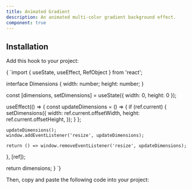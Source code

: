 ```yaml
---
title: Animated Gradient
description: An animated multi-color gradient background effect.
component: true
---
```


<ComponentPreview name="animated-gradient-demo" />

## Installation

<Steps>

<Step>Add this hook to your project:</Step>

<CodeBlockWrapper language="typescript">
{
`import { useState, useEffect, RefObject } from 'react';

interface Dimensions {
  width: number;
  height: number;
}

  const [dimensions, setDimensions] = useState<Dimensions>({ width: 0, height: 0 });

  useEffect(() => {
    const updateDimensions = () => {
      if (ref.current) {
        setDimensions({
          width: ref.current.offsetWidth,
          height: ref.current.offsetHeight,
        });
      }
    };

    updateDimensions();
    window.addEventListener('resize', updateDimensions);

    return () => window.removeEventListener('resize', updateDimensions);
  }, [ref]);

  return dimensions;
}
`}
</CodeBlockWrapper>

<Step>Then, copy and paste the following code into your project:</Step>

<ComponentSource name="animated-gradient" />

</Steps>
